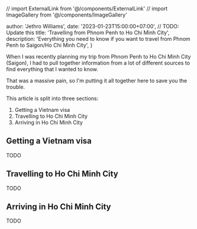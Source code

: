 
// import ExternalLink from '@/components/ExternalLink'
// import ImageGallery from '@/components/ImageGallery'

  author: 'Jethro Williams',
  date: '2023-01-23T15:00:00+07:00', // TODO: Update this
  title: 'Travelling from Phnom Penh to Ho Chi Minh City',
  description: 'Everything you need to know if you want to travel from Phnom Penh to Saigon/Ho Chi Minh City',
}


When I was recently planning my trip from Phnom Penh to Ho Chi Minh City (Saigon), I had to pull together information from a lot of different sources to find everything that I wanted to know.

That was a massive pain, so I'm putting it all together here to save you the trouble.

This article is split into three sections:

1. <Link href='#getting-a-vietnam-visa'>Getting a Vietnam visa</Link>
2. <Link href='#travelling-to-ho-chi-minh-city'>Travelling to Ho Chi Minh City</Link>
3. <Link href='#arriving-in-ho-chi-minh-city'>Arriving in Ho Chi Minh City</Link>

## Getting a Vietnam visa

TODO

## Travelling to Ho Chi Minh City

TODO

## Arriving in Ho Chi Minh City

TODO
